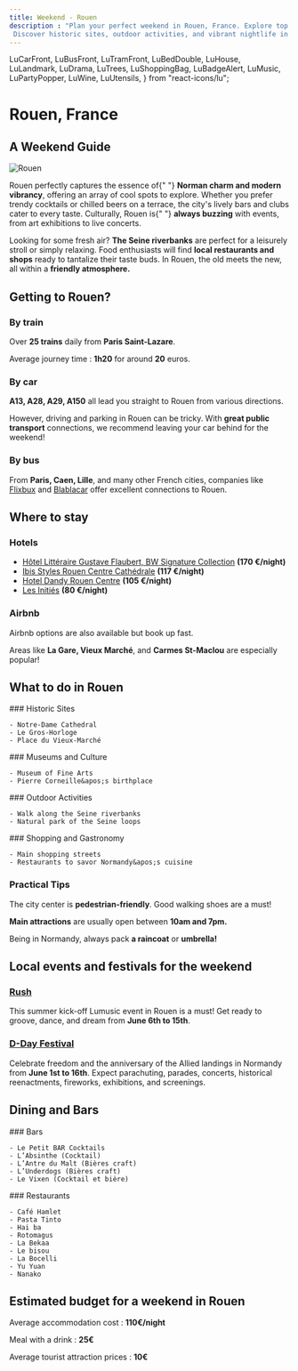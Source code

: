 ```yaml
---
title: Weekend - Rouen
description : "Plan your perfect weekend in Rouen, France. Explore top attractions, cultural events, dining options, and tips for getting there.
 Discover historic sites, outdoor activities, and vibrant nightlife in this charming Norman city."
---
```

  LuCarFront,
  LuBusFront,
  LuTramFront,
  LuBedDouble,
  LuHouse,
  LuLandmark,
  LuDrama,
  LuTrees,
  LuShoppingBag,
  LuBadgeAlert,
  LuMusic,
  LuPartyPopper,
  LuWine,
  LuUtensils,
} from "react-icons/lu";

# Rouen, <span className="text-white">France</span>


## A Weekend Guide

<div className="gap-4 md:flex md:flex-row-reverse">
  <Image
    src={rouenImage}
    alt="Rouen"
    className="h-full rounded-md w-72"
  />


  Rouen perfectly captures the essence of{" "}
  **Norman charm and modern vibrancy**, offering an array
  of cool spots to explore. Whether you prefer trendy cocktails or
  chilled beers on a terrace, the city&apos;s lively bars and clubs
  cater to every taste. Culturally, Rouen is{" "}
  **always buzzing** with events, from art exhibitions to
  live concerts.
</div>

Looking for some fresh air? **The Seine riverbanks** are
perfect for a leisurely stroll or simply relaxing. Food enthusiasts
will find **local restaurants and shops** ready to
tantalize their taste buds. In Rouen, the old meets the new, all
within a **friendly atmosphere.**

## Getting to Rouen?

### <LuTramFront /> By train

Over **25 trains** daily from **Paris Saint-Lazare**.

Average journey time : **1h20** for around **20** euros.

### <LuCarFront /> By car

**A13, A28, A29, A150** all lead you straight to Rouen from various directions.

However, driving and parking in Rouen can be tricky. With **great public transport** connections, we recommend leaving your car behind for the weekend!

### <LuBusFront /> By bus

From **Paris, Caen, Lille**, and many other French cities, companies like
<a href="https://www.flixbus.fr" target="_blank" rel="noreferer">Flixbux</a> and
<a href="https://www.blablacar.fr" target="_blank" rel="noreferer">Blablacar</a>
offer excellent connections to Rouen.

## Where to stay

### <LuBedDouble /> Hotels

- <a href="https://www.booking.com/searchresults.fr.html?aid=2311236&label=fr-fr-booking-desktop-DCpBIW3k2%2AWIo8XuzMdB9AS652796013276%3Apl%3Ata%3Ap1%3Ap2%3Aac%3Aap%3Aneg%3Afi%3Atikwd-65526620%3Alp9056148%3Ali%3Adec%3Adm&no_rooms=1&srpvid=359f3faa1ff200d2&highlighted_hotels=51151&checkin=2024-06-07&redirected=1&city=-1462807&hlrd=with_av&group_adults=2&source=hotel&group_children=0&checkout=2024-06-08&keep_landing=1&sid=47eee62d2a27250225c94332f4328564#hotelTmpl" target="_blank" rel="noreferer">Hôtel Littéraire Gustave Flaubert, BW Signature Collection</a> **(170 €/night)**
- <a href="https://www.booking.com/searchresults.fr.html?aid=2311236&label=fr-fr-booking-desktop-DCpBIW3k2%2AWIo8XuzMdB9AS652796013276%3Apl%3Ata%3Ap1%3Ap2%3Aac%3Aap%3Aneg%3Afi%3Atikwd-65526620%3Alp9056148%3Ali%3Adec%3Adm&no_rooms=1&srpvid=c0b53e98332501a2&highlighted_hotels=1756314&checkin=2024-06-07&redirected=1&city=-1462807&hlrd=with_av&group_adults=2&source=hotel&group_children=0&checkout=2024-06-08&keep_landing=1&sid=47eee62d2a27250225c94332f4328564#map_closed" target="_blank" rel="noreferer">Ibis Styles Rouen Centre Cathédrale</a> **(117 €/night)**
- <a href="https://www.booking.com/searchresults.fr.html?aid=2311236&label=fr-fr-booking-desktop-DCpBIW3k2%2AWIo8XuzMdB9AS652796013276%3Apl%3Ata%3Ap1%3Ap2%3Aac%3Aap%3Aneg%3Afi%3Atikwd-65526620%3Alp9056148%3Ali%3Adec%3Adm&no_rooms=1&srpvid=c0b53e98332501a2&highlighted_hotels=55271&checkin=2024-06-07&redirected=1&city=-1462807&hlrd=with_av&group_adults=2&source=hotel&group_children=0&checkout=2024-06-08&keep_landing=1&sid=47eee62d2a27250225c94332f4328564#hotelTmpl" target="_blank" rel="noreferer" >Hotel Dandy Rouen Centre</a> **(105 €/night)**
- <a href="https://www.booking.com/searchresults.fr.html?aid=2311236&label=fr-fr-booking-desktop-DCpBIW3k2%2AWIo8XuzMdB9AS652796013276%3Apl%3Ata%3Ap1%3Ap2%3Aac%3Aap%3Aneg%3Afi%3Atikwd-65526620%3Alp9056148%3Ali%3Adec%3Adm&no_rooms=1&srpvid=a42d3ff8223a000d&highlighted_hotels=263600&checkin=2024-06-07&redirected=1&city=-1462807&hlrd=with_av&group_adults=2&source=hotel&group_children=0&checkout=2024-06-08&keep_landing=1&sid=47eee62d2a27250225c94332f4328564#hotelTmpl" target="_blank" rel="noreferer">Les Initiés</a> **(80 €/night)**

### <LuHouse /> Airbnb

Airbnb options are also available but book up fast.

Areas like **La Gare, Vieux Marché**, and **Carmes St-Maclou** are especially popular!

## What to do in Rouen

<div className="md:grid md:grid-cols-2">
  <div>
    ### <LuLandmark /> Historic Sites

    - Notre-Dame Cathedral
    - Le Gros-Horloge
    - Place du Vieux-Marché
  </div>
  <div>
    ### <LuDrama /> Museums and Culture

    - Museum of Fine Arts
    - Pierre Corneille&apos;s birthplace
  </div>
  <div>
    ### <LuTrees /> Outdoor Activities

    - Walk along the Seine riverbanks
    - Natural park of the Seine loops
  </div>
  <div>
    ### <LuShoppingBag /> Shopping and Gastronomy

    - Main shopping streets
    - Restaurants to savor Normandy&apos;s cuisine
  </div>
</div>

### <LuBadgeAlert /> Practical Tips

The city center is **pedestrian-friendly**. Good walking shoes are a must!

**Main attractions** are usually open between **10am and 7pm.**

Being in Normandy, always pack **a raincoat** or **umbrella!**

## Local events and festivals for the weekend

### <LuMusic /> <a href="https://www.visiterouen.com/patrimoines/art/festivals-au-coeur-du-patrimoine/festival-rush/" target="_blank" rel="noreferer">Rush</a>

This summer kick-off Lumusic event in Rouen is a must!
Get ready to groove, dance, and dream from **June 6th to 15th**.

### <LuPartyPopper /> <a href="https://www.normandie-tourisme.fr/partenaires/d-day-festival-normandy/programme/" target="_blank" rel="noreferer">D-Day Festival</a>

Celebrate freedom and the anniversary of the Allied landings in Normandy from **June 1st to 16th**.
Expect parachuting, parades, concerts, historical reenactments, fireworks, exhibitions, and screenings.

## Dining and Bars

<div className="md:grid md:grid-cols-2">
  <div>
    ### <LuWine /> Bars

    - Le Petit BAR Cocktails
    - L’Absinthe (Cocktail)
    - L’Antre du Malt (Bières craft)
    - L’Underdogs (Bières craft)
    - Le Vixen (Cocktail et bière)
  </div>
  <div>
    ### <LuUtensils /> Restaurants

    - Café Hamlet
    - Pasta Tinto
    - Hai ba
    - Rotomagus
    - La Bekaa
    - Le bisou
    - La Bocelli
    - Yu Yuan
    - Nanako
  </div>
</div>

## Estimated budget for a weekend in Rouen

Average accommodation cost : **110€/night**

Meal with a drink : **25€**

Average tourist attraction prices : **10€**
